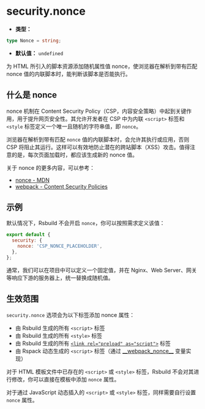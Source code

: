 # security.nonce

- **类型：**

```ts
type Nonce = string;
```

- **默认值：** `undefined`

为 HTML 所引入的脚本资源添加随机属性值 nonce，使浏览器在解析到带有匹配 nonce 值的内联脚本时，能判断该脚本是否能执行。

## 什么是 nonce

nonce 机制在 Content Security Policy（CSP，内容安全策略）中起到关键作用，用于提升网页安全性。其允许开发者在 CSP 中为内联 `<script>` 标签和 `<style` 标签定义一个唯一且随机的字符串值，即 `nonce`。

浏览器在解析到带有匹配 `nonce` 值的内联脚本时，会允许其执行或应用，否则 CSP 将阻止其运行。这样可以有效地防止潜在的跨站脚本（XSS）攻击。值得注意的是，每次页面加载时，都应该生成新的 nonce 值。

关于 nonce 的更多内容，可以参考：

- [nonce - MDN](https://developer.mozilla.org/en-US/docs/Web/HTML/Global_attributes/nonce)
- [webpack - Content Security Policies](https://webpack.js.org/guides/csp/)

## 示例

默认情况下，Rsbuild 不会开启 `nonce`，你可以按照需求定义该值：

```js
export default {
  security: {
    nonce: 'CSP_NONCE_PLACEHOLDER',
  },
};
```

通常，我们可以在项目中可以定义一个固定值，并在 Nginx、Web Server、网关等响应下游的服务器上，统一替换成随机值。

## 生效范围

`security.nonce` 选项会为以下标签添加 nonce 属性：

- 由 Rsbuild 生成的所有 `<script>` 标签
- 由 Rsbuild 生成的所有 `<style>` 标签
- 由 Rsbuild 生成的所有 [`<link rel="preload" as="script">`](/config/performance/preload) 标签
- 由 Rspack 动态生成的 `<script>` 标签（通过 [\_\_webpack_nonce\_\_](https://rspack.dev/api/runtime-api/module-variables#__webpack_nonce__) 变量实现）

对于 HTML 模板文件中已存在的 `<script>` 或 `<style>` 标签，Rsbuild 不会对其进行修改，你可以直接在模板中添加 `nonce` 属性。

对于通过 JavaScript 动态插入的 `<script>` 或 `<style>` 标签，同样需要自行设置 `nonce` 属性。
